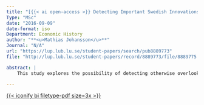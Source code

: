 ```yaml
---
title: "[{{< ai open-access >}} Detecting Important Swedish Innovations By Text Mining Articles From the 1970s](/pub/DetectingInnovations.qmd)"
Type: "MSc"
date: "2016-09-09"
date-format: iso
Department: Economic History
author: "**<u>Mathias Johansson</u>**"
Journal: "N/A"
url: "https://lup.lub.lu.se/student-papers/search/pub8889773"
file: "http://lup.lub.lu.se/student-papers/record/8889773/file/8889775.pdf"

abstract: |
    This study explores the possibility of detecting otherwise overlooked important innovations by analysis of journalistic texts through naïve text mining techniques. The over 1,000 articles serving as the source data come from the SWINNO, a database constructed through the Literature Based Innovation Output method, where they serve as sources for information on innovations. The contents of the texts were processed through three distinct algorithms. The outputs were compared and cross-referenced with externally assessed major Swedish innovations in order to construct a simple binary classifier. The resulting classifier uncovered 220 previously overlooked important innovations, while including 70% of the references from the external sources.

---
```


[{{< iconify bi filetype-pdf size=3x >}}]({{< meta file >}})
